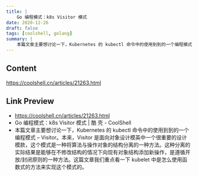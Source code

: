 ```yaml
---
title: |
    Go 编程模式：k8s Visitor 模式
date: 2020-12-26
draft: false
tags: [coolshell, golang]
summary: |
    本篇文章主要想讨论一下，Kubernetes 的 kubectl 命令中的使用到到的一个编程模式 – Visitor。本来，Visitor 是面向对象设计模英中一个很重要的设计模款，这个模式是一种将算法与操作对象的结构分离的一种方法。这种分离的实际结果是能够在不修改结构的情况下向现有对象结构添加新操作，是遵循开放/封闭原则的一种方法。这篇文章我们重点看一下 kubelet 中是怎么使用函数式的方法来实现这个模式的。
---
```


## Content

https://coolshell.cn/articles/21263.html

## Link Preview

- https://coolshell.cn/articles/21263.html
- Go 编程模式：k8s Visitor 模式 | 酷 壳 - CoolShell
- 本篇文章主要想讨论一下，Kubernetes 的 kubectl 命令中的使用到到的一个编程模式 – Visitor。本来，Visitor 是面向对象设计模英中一个很重要的设计模款，这个模式是一种将算法与操作对象的结构分离的一种方法。这种分离的实际结果是能够在不修改结构的情况下向现有对象结构添加新操作，是遵循开放/封闭原则的一种方法。这篇文章我们重点看一下 kubelet 中是怎么使用函数式的方法来实现这个模式的。
